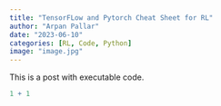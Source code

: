 ```yaml
---
title: "TensorFLow and Pytorch Cheat Sheet for RL"
author: "Arpan Pallar"
date: "2023-06-10"
categories: [RL, Code, Python]
image: "image.jpg"
---
```


This is a post with executable code.

```r
1 + 1
```
